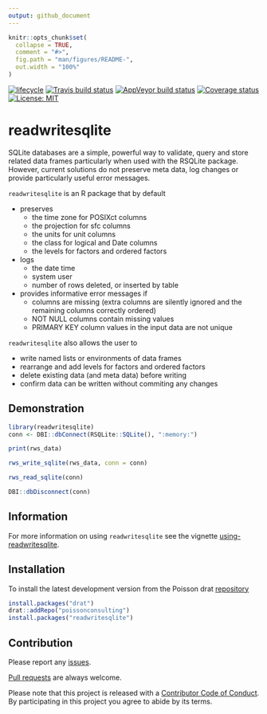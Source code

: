 ```yaml
---
output: github_document
---
```


<!-- README.md is generated from README.Rmd. Please edit that file -->

```r
knitr::opts_chunk$set(
  collapse = TRUE,
  comment = "#>",
  fig.path = "man/figures/README-",
  out.width = "100%"
)
```
[![lifecycle](https://img.shields.io/badge/lifecycle-experimental-orange.svg)](https://www.tidyverse.org/lifecycle/#experimental)
[![Travis build status](https://travis-ci.org/poissonconsulting/readwritesqlite.svg?branch=master)](https://travis-ci.org/poissonconsulting/readwritesqlite)
[![AppVeyor build status](https://ci.appveyor.com/api/projects/status/github/poissonconsulting/readwritesqlite?branch=master&svg=true)](https://ci.appveyor.com/project/poissonconsulting/readwritesqlite)
[![Coverage status](https://codecov.io/gh/poissonconsulting/readwritesqlite/branch/master/graph/badge.svg)](https://codecov.io/github/poissonconsulting/readwritesqlite?branch=master)
[![License: MIT](https://img.shields.io/badge/License-MIT-green.svg)](https://opensource.org/licenses/MIT)

# readwritesqlite

SQLite databases are a simple, powerful way to validate, query and store related data frames particularly when used with the RSQLite package.
However, current solutions do not preserve meta data, log changes or provide particularly useful error messages.

`readwritesqlite` is an R package that by default

- preserves
  - the time zone for POSIXct columns
  - the projection for sfc columns
  - the units for unit columns
  - the class for logical and Date columns
  - the levels for factors and ordered factors
- logs 
    - the date time
    - system user
    - number of rows deleted, or inserted by table
- provides informative error messages if
    - columns are missing (extra columns are silently ignored and the remaining columns correctly ordered)
    - NOT NULL columns contain missing values
    - PRIMARY KEY column values in the input data are not unique
    
`readwritesqlite` also allows the user to 

- write named lists or environments of data frames
- rearrange and add levels for factors and ordered factors
- delete existing data (and meta data) before writing
- confirm data can be written without commiting any changes

## Demonstration

```r
library(readwritesqlite)
conn <- DBI::dbConnect(RSQLite::SQLite(), ":memory:")

print(rws_data)

rws_write_sqlite(rws_data, conn = conn)

rws_read_sqlite(conn)

DBI::dbDisconnect(conn)
```

## Information

For more information on using `readwritesqlite` see the vignette [using-readwritesqlite](https://poissonconsulting.github.io/readwritesqlite/articles/using-readwritesqlite.html).

## Installation

To install the latest development version from the Poisson drat [repository](https://github.com/poissonconsulting/drat)
``` r
install.packages("drat")
drat::addRepo("poissonconsulting")
install.packages("readwritesqlite")
```

## Contribution

Please report any [issues](https://github.com/poissonconsulting/readwritesqlite/issues).

[Pull requests](https://github.com/poissonconsulting/readwritesqlite/pulls) are always welcome.

Please note that this project is released with a [Contributor Code of Conduct](CONDUCT.md). 
By participating in this project you agree to abide by its terms.
